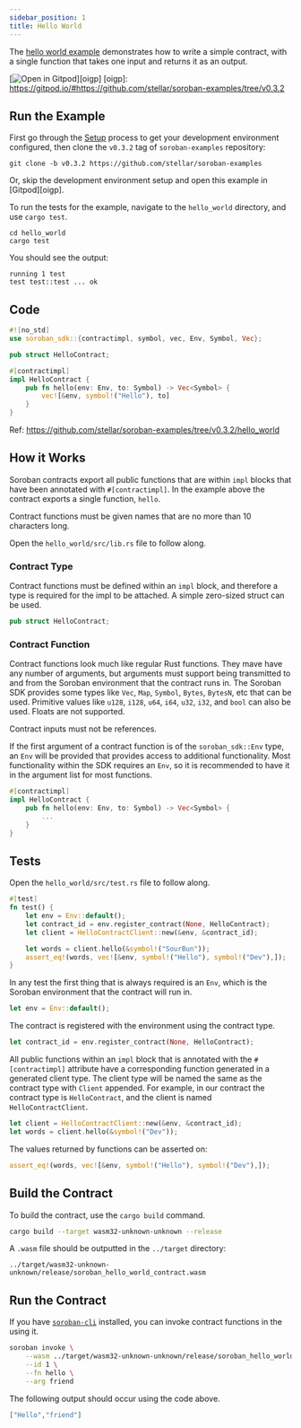 ```yaml
---
sidebar_position: 1
title: Hello World
---
```


The [hello world example] demonstrates how to write a simple contract, with a
single function that takes one input and returns it as an output.

[![Open in Gitpod](https://gitpod.io/button/open-in-gitpod.svg)][oigp]
[oigp]: https://gitpod.io/#https://github.com/stellar/soroban-examples/tree/v0.3.2

[hello world example]: https://github.com/stellar/soroban-examples/tree/v0.3.2/hello_world

## Run the Example

First go through the [Setup] process to get your development environment
configured, then clone the `v0.3.2` tag of `soroban-examples` repository:

[Setup]: ../getting-started/setup.mdx

```
git clone -b v0.3.2 https://github.com/stellar/soroban-examples
```

Or, skip the development environment setup and open this example in [Gitpod][oigp].

To run the tests for the example, navigate to the `hello_world` directory, and use `cargo test`.

```
cd hello_world
cargo test
```

You should see the output:

```
running 1 test
test test::test ... ok
```

## Code

```rust title="hello_world/src/lib.rs"
#![no_std]
use soroban_sdk::{contractimpl, symbol, vec, Env, Symbol, Vec};

pub struct HelloContract;

#[contractimpl]
impl HelloContract {
    pub fn hello(env: Env, to: Symbol) -> Vec<Symbol> {
        vec![&env, symbol!("Hello"), to]
    }
}
```
Ref: https://github.com/stellar/soroban-examples/tree/v0.3.2/hello_world

## How it Works

Soroban contracts export all public functions that are within `impl` blocks that
have been annotated with `#[contractimpl]`. In the example above the contract
exports a single function, `hello`.

Contract functions must be given names that are no more than 10 characters long.

Open the `hello_world/src/lib.rs` file to follow along.

### Contract Type

Contract functions must be defined within an `impl` block, and therefore a type
is required for the impl to be attached. A simple zero-sized struct can be used.

```rust
pub struct HelloContract;
```

### Contract Function

Contract functions look much like regular Rust functions. They mave have any
number of arguments, but arguments must support being transmitted to and from
the Soroban environment that the contract runs in. The Soroban SDK provides some
types like `Vec`, `Map`, `Symbol`, `Bytes`, `BytesN`, etc that can be used.
Primitive values like `u128`, `i128`, `u64`, `i64`, `u32`, `i32`, and `bool` can
also be used. Floats are not supported.

Contract inputs must not be references.

If the first argument of a contract function is of the `soroban_sdk::Env` type,
an `Env` will be provided that provides access to additional functionality. Most
functionality within the SDK requires an `Env`, so it is recommended to have it
in the argument list for most functions.

```rust
#[contractimpl]
impl HelloContract {
    pub fn hello(env: Env, to: Symbol) -> Vec<Symbol> {
        ...
    }
}
```

## Tests

Open the `hello_world/src/test.rs` file to follow along.

```rust title="hello_world/src/test.rs"
#[test]
fn test() {
    let env = Env::default();
    let contract_id = env.register_contract(None, HelloContract);
    let client = HelloContractClient::new(&env, &contract_id);

    let words = client.hello(&symbol!("SourBun"));
    assert_eq!(words, vec![&env, symbol!("Hello"), symbol!("Dev"),]);
}
```

In any test the first thing that is always required is an `Env`, which is the
Soroban environment that the contract will run in.

```rust
let env = Env::default();
```

The contract is registered with the environment using the contract type.

```rust
let contract_id = env.register_contract(None, HelloContract);
```

All public functions within an `impl` block that is annotated with the
`#[contractimpl]` attribute have a corresponding function generated in a
generated client type. The client type will be named the same as the contract
type with `Client` appended. For example, in our contract the contract type is
`HelloContract`, and the client is named `HelloContractClient`.

```rust
let client = HelloContractClient::new(&env, &contract_id);
let words = client.hello(&symbol!("Dev"));
```

The values returned by functions can be asserted on:
```rust
assert_eq!(words, vec![&env, symbol!("Hello"), symbol!("Dev"),]);
```

## Build the Contract

To build the contract, use the `cargo build` command.

```sh
cargo build --target wasm32-unknown-unknown --release
```

A `.wasm` file should be outputted in the `../target` directory:

```
../target/wasm32-unknown-unknown/release/soroban_hello_world_contract.wasm
```

## Run the Contract

If you have [`soroban-cli`] installed, you can invoke contract functions in the
using it.

```sh
soroban invoke \
    --wasm ../target/wasm32-unknown-unknown/release/soroban_hello_world_contract.wasm \
    --id 1 \
    --fn hello \
    --arg friend
```

The following output should occur using the code above.

```json
["Hello","friend"]
```

[`soroban-cli`]: ../getting-started/setup#install-the-soroban-cli
